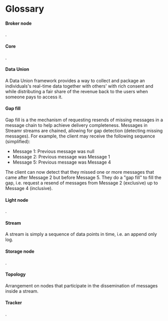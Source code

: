 # Glossary

#### Broker node
.

#### Core
.

#### Data Union
A Data Union framework provides a way to collect and package an individuals's real-time data together with others' with rich consent and while distributing a fair share of the revenue back to the users when someone pays to access it.

#### Gap fill
Gap fill is a the mechanism of requesting resends of missing messages in a message chain to help achieve delivery completeness. Messages in Streamr streams are chained, allowing for gap detection (detecting missing messages). For example, the client may receive the following sequence (simplified):
- Message 1: Previous message was null
- Message 2: Previous message was Message 1
- Message 5: Previous message was Message 4

The client can now detect that they missed one or more messages that came after Message 2 but before Message 5. They do a "gap fill" to fill the gap, i.e. request a resend of messages from Message 2 (exclusive) up to Message 4 (inclusive).

#### Light node
.

#### Stream
A stream is simply a sequence of data points in time, i.e. an append only log.

#### Storage node
.

#### Topology
Arrangement on nodes that participate in the dissemination of messages inside a stream.

#### Tracker
.
